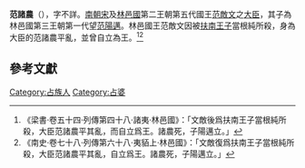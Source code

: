 '''范諸農'''（{{bd|？||？|catIdx=F}}），字不詳。[[南朝宋|南朝宋]]及[[林邑國|林邑國]]第二王朝第五代國王[[范敵文|范敵文]]之[[大臣|大臣]]，其子為林邑國第三王朝第一代望[[范陽邁—世|范陽邁]]。林邑國王范敵文因被[[扶南|扶南]][[王子|王子]]當根純所殺，身為大臣的范諸農平亂，並曾自立為王。<ref>《梁書‧卷五十四‧列傳第四十八‧諸夷‧林邑國》：「文敵後爲扶南王子當根純所殺，大臣范諸農平其亂，而自立爲王。諸農死，子陽邁立。」</ref><ref>《南史‧卷七十八‧列傳第六十八‧夷貊上‧林邑國》：「文敵復爲扶南王子當根純所殺，大臣范諸農平其亂，自立爲王。諸農死，子陽邁立。」</ref>

==參考文獻==
{{wikisource|梁書/卷54}}
{{wikisource|南史/卷78}}
{{Reflist}}

{{DEFAULTSORT:Fan范}}
[[Category:占族人|Category:占族人]]
[[Category:占婆|Category:占婆]]